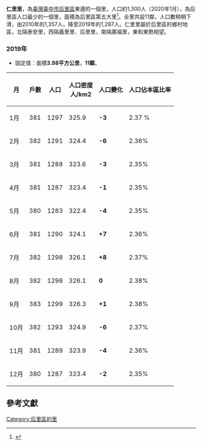 {{ROC Village or Li Info|
City/CountyName  =  臺中市  |
DivName  =  后里區  |
Village/LiName  =  仁里  |
Village/Li  =  里  |
OldName  = 貓仔坑 |
Longitude  =  |
Latitude  =  |
AreaTotal  =  3.98  |
HouseholdTotal  =  381  |
Male  =  653  |
Female  =  636  |
PopTotal  =  1,289  |
YearMonth  =  [[2020年1月|2020年1月]]  |
Head  =  鐘基文  |
Sub  =  11  |
Neighbors  =  [[泰安里|泰安里]]、[[后里里|后里里]]、[[義里里|義里里]]、[[廣福里|廣福里]]、[[明正里|明正里]]、[[埤頭里|埤頭里]]|
MapLocation  =  |
Address  =  圳寮路55號  |
DataSource  =  |
}}
'''仁里里'''，為[[臺灣|臺灣]][[臺中市|臺中市]][[后里區|后里區]]東邊的一個里，人口約1,300人（2020年1月），為后里區人口最少的一個里，面積為后里區第五大里<ref>{{Cite web |url=http://demographics.taichung.gov.tw/Demographic/Web/Report01.aspx?DIST=15 |title=臺中市人口統計管理平台 |accessdate=2015-07-18 |archive-date=2020-07-16 |archive-url=https://web.archive.org/web/20200716150429/https://demographics.taichung.gov.tw/Demographic/Web/Report01.aspx?DIST=15 |dead-url=no }}</ref>。全里共設11鄰，人口數稍稍下滑，由2010年的1,357人，降至2019年的1,287人。仁里里屬於后里區的鄉村地區，北隔泰安里，西隔義里里、后里里，南隔廣福里，東和東勢相望。

===2019年===
* 固定值：面積'''3.98平方公里'''，'''11鄰'''。
{| class="wikitable sortable" style="text-align: right;"
|-
!月 !! 戶數 !! 人口 !! 人口密度<br/>人/km2 !! 人口變化 !! 人口佔本區比率 
|-
|1月 || 381 || 1297 || 325.9 || '''-3''' ||   2.37 % 
|-
|2月 || 382 || 1291 || 324.4 || '''-6''' || 2.36% 
|-
|3月 || 381 || 1288 || 323.6 || '''-3''' ||  2.35% 
|-
|4月 || 381 || 1287 || 323.4 || '''-1''' ||  2.35% 
|-
|5月 || 380 || 1283 || 322.4 || '''-4''' ||  2.35% 
|-
|6月 || 381 || 1290 || 324.1 || '''+7''' || 2.36% 
|-
|7月 || 382 || 1298 || 326.1 || '''+8''' ||  2.37% 
|-
|8月 || 382 || 1298 || 326.1 || '''0''' || 2.38% 
|-
|9月 || 383 || 1299 || 326.3 || '''+1''' || 2.38% 
|-
|10月 || 382 || 1293 || 324.9 || '''-6''' || 2.37% 
|-
|11月 || 381 || 1289 || 323.9 || '''-4''' || 2.36% 
|-
|12月
|380
|1287
|323.4
| '''-2'''
|2.35%
|}

==參考文獻==
{{reflist}}

{{臺中市山線的里}}

[[Category:后里區的里|Category:后里區的里]]